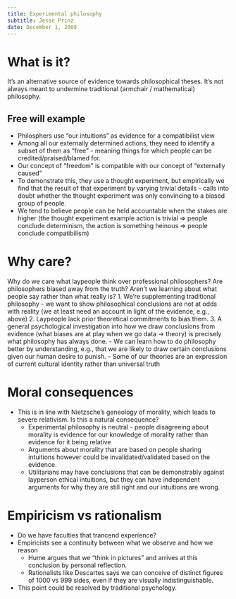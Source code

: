 ```yaml
---
title: Experimental philosophy
subtitle: Jesse Prinz
date: December 1, 2009
---
```

# What is it?
It's an alternative source of evidence towards philosophical theses. It's not always meant to undermine traditional (armchair / mathematical) philosophy.

## Free will example
- Philosphers use "our intuitions" as evidence for a compatibilist view
- Among all our externally determined actions, they need to identify a subset of them as "free" - meaning things for which people can be credited/praised/blamed for.
- Our concept of "freedom" is compatible with our concept of "externally caused"
- To demonstrate this, they use a thought experiment, but empirically we find that the result of that experiment by varying trivial details - calls into doubt whether the thought experiment was only convincing to a biased group of people.
- We tend to believe people can be held accountable when the stakes are higher (the thought experiment example action is trivial => people conclude determinism, the action is something heinous => people conclude compatibilism)

# Why care?
Why do we care what laypeople think over professional philosophers? Are philosophers biased away from the truth? Aren't we learning about what people say rather than what really is?
  1. We're supplementing traditional philosophy - we want to show philosophical conclusions are not at odds with reality (we at least need an account in light of the evidence, e.g., above)
  2. Laypeople lack prior theoretical commitments to bias them.
  3. A general psychological investigation into how we draw conclusions from evidence (what biases are at play when we go data -> theory) is precisely what philosophy has always done.
    - We can learn how to do philosophy better by understanding, e.g., that we are likely to draw certain conclusions given our human desire to punish.
    - Some of our theories are an expression of current cultural identity rather than universal truth

# Moral consequences
- This is in line with Nietzsche's geneology of morality, which leads to severe relativism. Is this a natural consequence?
  - Experimental philosophy is neutral - people disagreeing about morality is evidence for our knowledge of morality rather than evidence for it being relative
  - Arguments about morality that are based on people sharing intuitions however could be invalidated/validated based on the evidence.
  - Utilitarians may have conclusions that can be demonstrably against layperson ethical intuitions, but they can have independent arguments for why they are still right and our intuitions are wrong.

# Empiricism vs rationalism
  - Do we have faculties that trancend experience?
  - Empiricists see a continuity between what we observe and how we reason
    - Hume argues that we "think in pictures" and arrives at this conclusion by personal reflection.
    - Rationalists like Descartes says we can conceive of distinct figures of 1000 vs 999 sides, even if they are visually indistinguishable.
  - This point could be resolved by traditional psychology.
